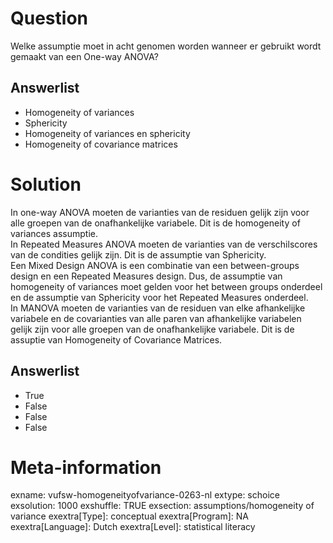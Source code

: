 Question
========
Welke assumptie moet in acht genomen worden wanneer er gebruikt wordt
gemaakt van een One-way ANOVA?

Answerlist
----------
* Homogeneity of variances
* Sphericity
* Homogeneity of variances en sphericity
* Homogeneity of covariance matrices

Solution
========





In one-way ANOVA moeten de varianties van de residuen gelijk zijn voor
alle groepen van de onafhankelijke variabele. Dit is de homogeneity of
variances assumptie.  
In Repeated Measures ANOVA moeten de varianties van de verschilscores
van de condities gelijk zijn. Dit is de assumptie van Sphericity.  
Een Mixed Design ANOVA is een combinatie van een between-groups design
en een Repeated Measures design. Dus, de assumptie van homogeneity of
variances moet gelden voor het between groups onderdeel en de assumptie
van Sphericity voor het Repeated Measures onderdeel.  
In MANOVA moeten de varianties van de residuen van elke afhankelijke
variabele en de covarianties van alle paren van afhankelijke variabelen
gelijk zijn voor alle groepen van de onafhankelijke variabele. Dit is de
assuptie van Homogeneity of Covariance Matrices.




Answerlist
----------
* True
* False
* False
* False

Meta-information
================
exname: vufsw-homogeneityofvariance-0263-nl
extype: schoice
exsolution: 1000
exshuffle: TRUE
exsection: assumptions/homogeneity of variance
exextra[Type]: conceptual
exextra[Program]: NA
exextra[Language]: Dutch
exextra[Level]: statistical literacy

